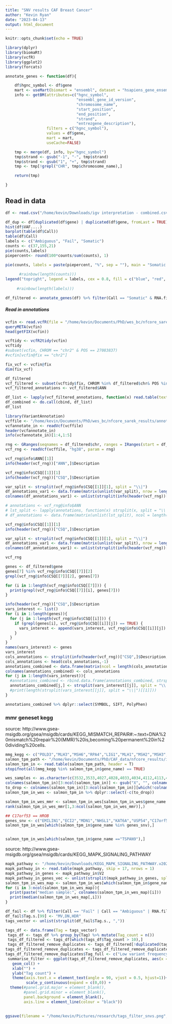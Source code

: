 ```yaml
---
title: "SNV results CAF Breast Cancer"
author: "Kevin Ryan"
date: "2023-04-13"
output: html_document
---
```


```r
knitr::opts_chunk$set(echo = TRUE)
```

```r
library(dplyr)
library(biomaRt)
library(vcfR)
library(ggplot2)
library(forcats)
```

```r
annotate_genes <- function(df){

    df$hgnc_symbol <- df$gene
    mart <- useMart(biomart = "ensembl", dataset = "hsapiens_gene_ensembl") #, host="uswest.ensembl.org")
    info <- getBM(attributes=c("hgnc_symbol",
                               "ensembl_gene_id_version",
                               "chromosome_name",
                               "start_position",
                               "end_position",
                               "strand",
                               "entrezgene_description"),
                  filters = c("hgnc_symbol"),
                  values = df$gene,
                  mart = mart,
                  useCache=FALSE)

    tmp <- merge(df, info, by="hgnc_symbol")
    tmp$strand <- gsub("-1", "-", tmp$strand)
    tmp$strand <- gsub("1", "+", tmp$strand)
    tmp <- tmp[!grepl("CHR", tmp$chromosome_name),]

    return(tmp)

}
```

## Read in data

```r
df <- read.csv("/home/kevin/Downloads/igv interpretation - combined.csv", header = T)
```

```r
df_dup <- df[duplicated(df$gene) | duplicated(df$gene, fromLast = TRUE), ]
hist(df$VAF....)
barplot(table(df$Call))
table(df$Call)
labels <- c("Ambiguous", "Fail", "Somatic")
counts <- c(37,155,21)
pie(counts,labels)
piepercent<- round(100*counts/sum(counts), 1)

pie(counts, labels = paste(piepercent, "%", sep = ""), main = "Somatic variant calls after filtering",col = c("blue", "red", "green"))
      
      #rainbow(length(counts)))
legend("topright", legend = labels, cex = 0.8, fill = c("blue", "red", "green"))
     
     #rainbow(length(labels)))
```

```r
df_filtered <- annotate_genes(df) %>% filter(Call == "Somatic" & RNA.filter == "PASS")
```

##### Read in annotations

```r
vcfin <- read.vcfR(file = "/home/kevin/Documents/PhD/wes_bc/nfcore_sarek_results/annotation/mutect2/4027_vs_4028/4027_vs_4028.mutect2.filtered_snpEff_VEP.ann.vcf.gz")
queryMETA(vcfin)
head(getFIX(vcfin))

```

```r
vcftidy <- vcfR2tidy(vcfin)
vcftidy
#subset(vcfin, CHROM == "chr2" & POS == 27083837)
#vcfin[vcfin@fix == "chr2"]

fix_vcf <- vcfin@fix
dim(fix_vcf)
```

```r
df_filtered
vcf_filtered <- subset(vcftidy$fix, CHROM %in% df_filtered$chr& POS %in% df_filtered$pos)
vcf_filtered_annotations <- vcf_filtered$ANN

df_list <- lapply(vcf_filtered_annotations, function(x) read.table(text = x, sep = "|", header = FALSE))
df_combined <- do.call(cbind, df_list)
df_list
```

```r
library(VariantAnnotation)
vcffile <- "/home/kevin/Documents/PhD/wes_bc/nfcore_sarek_results/annotation/mutect2/4027_vs_4028/4027_vs_4028.mutect2.filtered_snpEff_VEP.ann.vcf.gz"
vcfannotate_in <- readVcf(vcffile)
header(vcfannotate_in)
info(vcfannotate_in)[1:4,1:5]
```

```r
rng <- GRanges(seqnames = df_filtered$chr, ranges = IRanges(start = df_filtered$pos, end = df_filtered$pos), names = df_filtered$gene)
vcf_rng <- readVcf(vcffile, "hg38", param = rng)
```

```r
vcf_rng@info$ANN[[1]]
info(header(vcf_rng))["ANN",]$Description
```

```r
vcf_rng@info$CSQ[[1]][1]
info(header(vcf_rng))["CSQ",]$Description

var_split <- strsplit(vcf_rng@info$CSQ[[1]][1], split = "\\|")
df_annotations_var1 <- data.frame(matrix(unlist(var_split), nrow = length(var_split)))
colnames(df_annotations_var1) <- unlist(strsplit(info(header(vcf_rng))["CSQ",]$Description, split = "\\|"))[1:68]
```

```r
# annotations <- vcf_rng@info$ANN
# lst_split <- lapply(annotations, function(x) strsplit(x, split = "\\|"))
# df_annotations <- data.frame(matrix(unlist(lst_split), ncol = length(lst_split[[1]]), byrow = TRUE))
```

```r
vcf_rng@info$CSQ[[1]][1]
info(header(vcf_rng))["CSQ",]$Description

var_split <- strsplit(vcf_rng@info$CSQ[[1]][1], split = "\\|")
df_annotations_var1 <- data.frame(matrix(unlist(var_split), nrow = length(var_split)))
colnames(df_annotations_var1) <- unlist(strsplit(info(header(vcf_rng))["CSQ",]$Description, split = "\\|"))[1:68]
```

```r
vcf_rng
```

```r
genes <- df_filtered$gene
genes[7] %in% vcf_rng@info$CSQ[[7]][2]
grepl(vcf_rng@info$CSQ[[7]][2], genes[7])

```

```r
for (i in 1:length(vcf_rng@info$CSQ[[7]])) {
  print(grepl(vcf_rng@info$CSQ[[7]][i], genes[7]))
}
```

```r
info(header(vcf_rng))["CSQ",]$Description
vars_interest <- list()
for (i in 1:length(genes)){
  for (j in 1:length(vcf_rng@info$CSQ[[i]])) {
    if (grepl(genes[i], vcf_rng@info$CSQ[[i]][j]) == TRUE) {
      vars_interest <- append(vars_interest, vcf_rng@info$CSQ[[i]][j])
    }
  }
}
names(vars_interest) <- genes
vars_interest
cols_annotations <- strsplit(info(header(vcf_rng))["CSQ",]$Description, split = "\\|")[[1]] 
cols_annotations <- head(cols_annotations,-1)
annotations_combined <- data.frame(matrix(ncol = length(cols_annotations), nrow = length(vars_interest)))
colnames(annotations_combined) <- cols_annotations
for (j in 1:length(vars_interest)){
  #annotations_combined <- rbind.data.frame(annotations_combined, strsplit(vars_interest[[j]], split = "\\|")[[1]])
  annotations_combined[j,] <- strsplit(vars_interest[[j]], split = "\\|")[[1]]
  #print(length(strsplit(vars_interest[[j]], split = "\\|")[[1]]))
}

annotations_combined %>% dplyr::select(SYMBOL, SIFT, PolyPhen)
```

### mmr geneset kegg

source: http://www.gsea-msigdb.org/gsea/msigdb/cards/KEGG_MISMATCH_REPAIR#:~:text=DNA%20mismatch%20repair%20(MMR)%20is,becoming%20permanent%20in%20dividing%20cells. 
```r
mmg_kegg <- c("POLD3","MLH3","MSH6","RPA4","LIG1","MLH1","MSH2","MSH3","PCNA","PMS2","POLD1","POLD2","POLD4","RFC1","RFC2","RFC3","RFC4","RFC5","RPA1","RPA2","RPA3","SSBP1","EXO1")
salmon_tpm_path <- "/home/kevin/Documents/PhD/CAF_data/nfcore_results/inhouse_data_nfcore_results_version_3_8_1/star_salmon/salmon.merged.gene_tpm.tsv"
salmon_tpm_in <- read.table(salmon_tpm_path, header = T)
stopifnot(all(mmg_kegg %in% salmon_tpm_in$gene_name) == TRUE)
```

```r
wes_samples <- as.character(c(3532,3533,4027,4028,4033,4034,4112,4113,4315,4316,4340,4341))
colnames(salmon_tpm_in)[3:ncol(salmon_tpm_in)] <- gsub("X", "", colnames(salmon_tpm_in)[3:ncol(salmon_tpm_in)])
to_drop <- colnames(salmon_tpm_in)[3:ncol(salmon_tpm_in)][which(!colnames(salmon_tpm_in)[3:ncol(salmon_tpm_in)] %in% wes_samples)]
salmon_tpm_in_wes <- salmon_tpm_in %>% dplyr::select(-c(to_drop))
```

```r
salmon_tpm_in_wes_mmr <- salmon_tpm_in_wes[salmon_tpm_in_wes$gene_name %in% mmg_kegg,]
rank(salmon_tpm_in_wes_mmr[1,3:ncol(salmon_tpm_in_wes_mmr)],)
```

```r
## C17orf53 == HROB
genes_snv <- c("EMILIN1","ECI2","MDN1","NHSL1","KAT6A","USP54","C17orf53")
salmon_tpm_in_wes[which(salmon_tpm_in$gene_name %in% genes_snv),]


salmon_tpm_in_wes[which(salmon_tpm_in$gene_name =="TSPAN9"),]
```

source: http://www.gsea-msigdb.org/gsea/msigdb/cards/KEGG_MAPK_SIGNALING_PATHWAY
```r
mapk_pathway <- "/home/kevin/Downloads/KEGG_MAPK_SIGNALING_PATHWAY.v2023.1.Hs.tsv"
mapk_pathway_in <- read.table(mapk_pathway, skip = 17, nrows = 1)
mapk_pathway_in_genes <- mapk_pathway_in$V2
mapk_pathway_in_genes_vec <- unlist(strsplit(mapk_pathway_in_genes, split = ","))
salmon_tpm_in_wes_map <- salmon_tpm_in_wes[which(salmon_tpm_in$gene_name %in% mapk_pathway_in_genes_vec),]
for (i in 3:ncol(salmon_tpm_in_wes_map)){
  print(paste("median sample:", colnames(salmon_tpm_in_wes_map)[i]))
  print(median(salmon_tpm_in_wes_map[,i]))
}
```

```r
df_fail <- df %>% filter(Call == "Fail" | Call == "Ambiguous" | RNA.filter == "FAIL")
df_fail$Tag.s.[99] <- "MV,DN,HDR"
tags_vector <- unlist(strsplit(df_fail$Tag.s., ","))

tags_df <- data.frame(Tag = tags_vector)
 tags_df <- tags_df %>% group_by(Tag) %>% mutate(Tag_count = n())  
 tags_df_filtered <- tags_df[which(tags_df$Tag_count > 10),]
 tags_df_filtered_remove_duplicates <- tags_df_filtered[!duplicated(tags_df_filtered$Tag),]
tags_df_filtered_remove_duplicates <- tags_df_filtered_remove_duplicates[order(tags_df_filtered_remove_duplicates$Tag_count, decreasing = T),]
tags_df_filtered_remove_duplicates$Tag_full <- c("Low variant frequency", "Short insert size", "Multiple variants", "Tumour in normal", "Low count tumour", "Ambiguous Other", "Low count normal", "Short inserts only", "RNA-seq evidence")
 summarise_filter <- ggplot(tags_df_filtered_remove_duplicates, aes(x = fct_reorder(Tag_full, Tag_count, .desc = T), y = Tag_count)) + 
   geom_col() +
   xlab("") +
   ylab("Tag count") +
   theme(axis.text.x = element_text(angle = 90, vjust = 0.5, hjust=1))+
         scale_y_continuous(expand = c(0,0)) +
  theme(#panel.grid.major = element_blank(), 
        #panel.grid.minor = element_blank(),
        panel.background = element_blank(),
        axis.line = element_line(colour = "black"))
   
```


```r
ggsave(filename = "/home/kevin/Pictures/research/tags_filter_snvs.png", summarise_filter)
```


